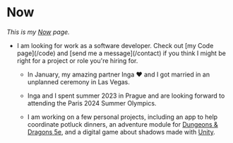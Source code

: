 

# Now

_This is my [Now](https://nownownow.com/about) page._

<ul className="list list-disc">
	<li className="mb-4 marker:animate-pulse">
		I am looking for work as a software developer. Check out [my Code page](/code) and [send me a message](/contact) if you think I might be
		right for a project or role you're hiring for.
	</li>

- In January, my amazing partner Inga ♥️ and I got married in an unplanned
  ceremony in Las Vegas.

- Inga and I spent summer 2023 in Prague and are looking forward to attending
  the Paris 2024 Summer Olympics.

- I am working on a few personal projects, including an app to help coordinate
  potluck dinners, an adventure module for
  [Dungeons & Dragons 5e](https://dnd.wizards.com/how-to-play), and a digital
  game about shadows made with [Unity](https://learn.unity.com).

</ul>
